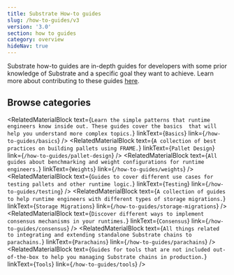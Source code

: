 ```yaml
---
title: Substrate How-to guides
slug: /how-to-guides/v3
version: '3.0'
section: how to guides
category: overview
hideNav: true
---
```


Substrate how-to guides are in-depth guides for developers with some prior knowledge of Substrate and a
specific goal they want to achieve. Learn more about contributing to these guides [here](/v3/contribute/templates).

## Browse categories

<RelatedMaterialBlock
  text={`Learn the simple patterns that runtime engineers know inside out. These guides cover the basics 
  that will help you understand more complex topics.`}
  linkText={`Basics`}
  link={`/how-to-guides/basics`}
/>
<RelatedMaterialBlock
  text={`A collection of best practices on building pallets using FRAME.`}
  linkText={`Pallet Design`}
  link={`/how-to-guides/pallet-design`}
/>
<RelatedMaterialBlock
  text={`All guides about benchmarking and weight configurations for runtime engineers.`}
  linkText={`Weights`}
  link={`/how-to-guides/weights`}
/>
<RelatedMaterialBlock
  text={`Guides to cover different use cases for testing pallets and other runtime logic.`}
  linkText={`Testing`}
  link={`/how-to-guides/testing`}
/>
<RelatedMaterialBlock
  text={`A collection of guides to help runtime engineers with different types of storage migrations.`}
  linkText={`Storage Migrations`}
  link={`/how-to-guides/storage-migrations`}
/>
<RelatedMaterialBlock
  text={`Discover different ways to implement consensus mechanisms in your runtimes.`}
  linkText={`Consensus`}
  link={`/how-to-guides/consensus`}
/>
<RelatedMaterialBlock
  text={`All things related to integrating and extending standalone Substrate chains to parachains.`}
  linkText={`Parachains`}
  link={`/how-to-guides/parachains`}
/>
<RelatedMaterialBlock
  text={`Guides for tools that are not included out-of-the-box to help you managing Substrate chains in production.`}
  linkText={`Tools`}
  link={`/how-to-guides/tools`}
/>
